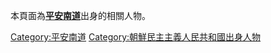 本頁面為'''[[平安南道|平安南道]]'''出身的相關人物。

[[Category:平安南道|Category:平安南道]]
[[Category:朝鮮民主主義人民共和國出身人物|Category:朝鮮民主主義人民共和國出身人物]]